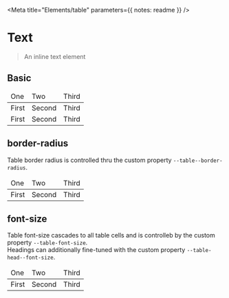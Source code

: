 

<Meta title="Elements/table"  parameters={{ notes: readme }} />

# Text

> An inline text element

## Basic

<Preview>
  <Story name="Basic">
    <table data-table>
      <thead data-table-head>
        <tr data-table-row>
          <td data-table-data>One</td>
          <td data-table-data>Two</td>
          <td data-table-data>Third</td>
        </tr>
      </thead>
      <tbody data-table-body>
        <tr data-table-row>
          <td data-table-data>First</td>
          <td data-table-data>Second</td>
          <td data-table-data>Third</td>
        </tr>
        <tr data-table-row>
          <td data-table-data>First</td>
          <td data-table-data>Second</td>
          <td data-table-data>Third</td>
        </tr>
      </tbody>
    </table>
  </Story>
</Preview>

## border-radius

Table border radius is controlled thru the custom property `--table--border-radius`.

<Preview>
  <Story name="border-radius">
    <table data-table style={{"--table--border-radius":".25rem"}}>
      <thead data-table-head>
        <tr data-table-row>
          <td data-table-data>One</td>
          <td data-table-data>Two</td>
          <td data-table-data>Third</td>
        </tr>
      </thead>
      <tbody data-table-body>
        <tr data-table-row>
          <td data-table-data>First</td>
          <td data-table-data>Second</td>
          <td data-table-data>Third</td>
        </tr>
      </tbody>
    </table>
  </Story>
</Preview>

## font-size

Table font-size cascades to all table cells and is controlleb by the custom property `--table-font-size`.  
Headings can additionally fine-tuned with the custom property `--table-head--font-size`.

<Preview>
  <Story name="font-size (larger)">
    <table data-table style={{"--table--font-size":"1rem", "--table-head--font-size": ".875rem"}}>
      <thead data-table-head>
        <tr data-table-row>
          <td data-table-data>One</td>
          <td data-table-data>Two</td>
          <td data-table-data>Third</td>
        </tr>
      </thead>
      <tbody data-table-body>
        <tr data-table-row>
          <td data-table-data>First</td>
          <td data-table-data>Second</td>
          <td data-table-data>Third</td>
        </tr>
      </tbody>
    </table>
  </Story>
</Preview>